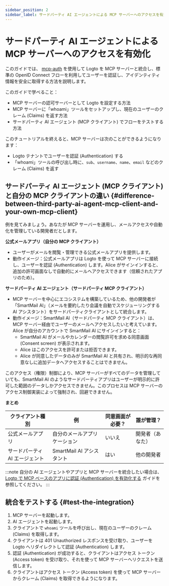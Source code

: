 ```yaml
---
sidebar_position: 2
sidebar_label: サードパーティ AI エージェントによる MCP サーバーへのアクセスを有効化
---
```



# サードパーティ AI エージェントによる MCP サーバーへのアクセスを有効化

このガイドでは、 [mcp-auth](https://mcp-auth.dev) を使用して Logto を MCP サーバーと統合し、標準の OpenID Connect フローを利用してユーザーを認証し、アイデンティティ情報を安全に取得する方法を説明します。

このガイドで学べること：

- MCP サーバーの認可サーバーとして Logto を設定する方法
- MCP サーバーに「whoami」ツールをセットアップし、現在のユーザーのクレーム (Claims) を返す方法
- サードパーティ AI エージェント (MCP クライアント) でフローをテストする方法

このチュートリアルを終えると、MCP サーバーは次のことができるようになります：

- Logto テナントでユーザーを認証 (Authentication) する
- 「whoami」ツールの呼び出し時に、`sub`、`username`、`name`、`email` などのクレーム (Claims) を返す

## サードパーティ AI エージェント (MCP クライアント) と自分の MCP クライアントの違い \{#difference-between-third-party-ai-agent-mcp-client-and-your-own-mcp-client}

例を見てみましょう。あなたが MCP サーバーを運用し、メールアクセスや自動化を管理している開発者だとします。

**公式メールアプリ（自分の MCP クライアント）**

- ユーザーがメールを閲覧・管理できる公式メールアプリを提供します。
- 動作イメージ：公式メールアプリは Logto を使って MCP サーバーに接続し、ユーザーを認証 (Authentication) します。Alice がサインインすると、追加の許可画面なしで自動的にメールへアクセスできます（信頼されたアプリのため）。

**サードパーティ AI エージェント（サードパーティ MCP クライアント）**

- MCP サーバーを中心にエコシステムを構築しているため、他の開発者が「SmartMail AI」（メールを要約したり会議を自動でスケジューリングする AI アシスタント）をサードパーティクライアントとして統合します。
- 動作イメージ：SmartMail AI（サードパーティ MCP クライアント）は、MCP サーバー経由でユーザーのメールへアクセスしたいと考えています。Alice が自分のアカウントで SmartMail AI にサインインすると：
  - SmartMail AI がメールやカレンダーの閲覧許可を求める同意画面 (Consent screen) が表示されます。
  - Alice はこのアクセスを許可または拒否できます。
  - Alice が同意したデータのみが SmartMail AI と共有され、明示的な再同意なしに追加データへアクセスすることはできません。

このアクセス（権限）制御により、MCP サーバーがすべてのデータを管理していても、SmartMail AI のようなサードパーティアプリはユーザーが明示的に許可した範囲のデータしかアクセスできません。このプロセスは MCP サーバーのアクセス制御実装によって強制され、回避できません。

**まとめ**

| クライアント種別               | 例                           | 同意画面が必要？ | 誰が管理？       |
| ------------------------------ | ---------------------------- | ---------------- | ---------------- |
| 公式メールアプリ               | 自分のメールアプリケーション | いいえ           | 開発者（あなた） |
| サードパーティ AI エージェント | SmartMail AI アシスタント    | はい             | 他の開発者       |

:::note
自分の AI エージェントやアプリと MCP サーバーを統合したい場合は、 [Logto で MCP ベースのアプリに認証 (Authentication) を有効化する](./mcp-server-add-auth) ガイドを参照してください。
:::

<Prerequisites isThirdParty />

<ConfigureThirdPartyAiAgent serviceName="MCP サーバー" />

<SetUpServer />

## 統合をテストする \{#test-the-integration}

1. MCP サーバーを起動します。
2. AI エージェントを起動します。
3. クライアントで `whoami` ツールを呼び出し、現在のユーザーのクレーム (Claims) を取得します。
4. クライアントは 401 Unauthorized レスポンスを受け取り、ユーザーを Logto へリダイレクトして認証 (Authentication) します。
5. 認証 (Authentication) が成功すると、クライアントはアクセス トークン (Access token) を受け取り、それを使って MCP サーバーへリクエストを送信します。
6. クライアントはアクセス トークン (Access token) を使って MCP サーバーからクレーム (Claims) を取得できるようになります。

<SampleCode />

